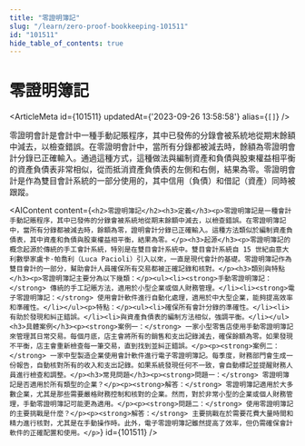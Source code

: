 ```yaml
---
title: "零證明簿記"
slug: "/learn/zero-proof-bookkeeping-101511"
id: "101511"
hide_table_of_contents: true
---
```



# 零證明簿記

<ArticleMeta id={101511} updatedAt={'2023-09-26 13:58:58'} alias={`[]`} />
<div className='border-solid border-b border-t-0 my-4 border-[var(--ifm-color-gray-300)]' />

零證明會計是會計中一種手動記賬程序，其中已發佈的分錄會被系統地從期末餘額中減去，以檢查錯誤。在零證明會計中，當所有分錄都被減去時，餘額為零證明會計分錄已正確輸入。通過這種方式，這種做法與編制資產和負債與股東權益相平衡的資產負債表非常相似，從而抵消資產負債表的左側和右側，結果為零。零證明會計是作為雙目會計系統的一部分使用的，其中信用（負債）和借記（資產）同時被跟蹤。

<AIContent content={`<h2>零證明簿記</h2><h3>定義</h3><p>零證明簿記是一種會計手動記賬程序，其中已發佈的分錄會被系統地從期末餘額中減去，以檢查錯誤。在零證明簿記中，當所有分錄都被減去時，餘額為零，證明會計分錄已正確輸入。這種方法類似於編制資產負債表，其中資產和負債與股東權益相平衡，結果為零。</p><h3>起源</h3><p>零證明簿記的概念起源於傳統的手工會計系統，特別是在雙目會計系統中。雙目會計系統自 15 世紀由意大利數學家盧卡·帕喬利（Luca Pacioli）引入以來，一直是現代會計的基礎。零證明簿記作為雙目會計的一部分，幫助會計人員確保所有交易都被正確記錄和核對。</p><h3>類別與特點</h3><p>零證明簿記主要分為以下幾類：</p><ul><li><strong>手動零證明簿記：</strong> 傳統的手工記賬方法，適用於小型企業或個人財務管理。</li><li><strong>電子零證明簿記：</strong> 使用會計軟件進行自動化處理，適用於中大型企業，能夠提高效率和準確性。</li></ul><p>特點：</p><ul><li>確保所有會計分錄的準確性。</li><li>有助於發現和糾正錯誤。</li><li>與資產負債表的編制方法相似，強調平衡。</li></ul><h3>具體案例</h3><p><strong>案例一：</strong> 一家小型零售店使用手動零證明簿記來管理其日常交易。每個月底，店主會將所有的銷售和支出記錄減去，確保餘額為零。如果發現不平衡，店主會重新檢查每一筆交易，直到找到並糾正錯誤。</p><p><strong>案例二：</strong> 一家中型製造企業使用會計軟件進行電子零證明簿記。每季度，財務部門會生成一份報告，自動核對所有的收入和支出記錄。如果系統發現任何不一致，會自動標記並提醒財務人員進行檢查和調整。</p><h3>常見問題</h3><p><strong>問題一：</strong> 零證明簿記是否適用於所有類型的企業？</p><p><strong>解答：</strong> 零證明簿記適用於大多數企業，尤其是那些需要嚴格財務控制和核對的企業。然而，對於非常小型的企業或個人財務管理，手動零證明簿記可能更為適用。</p><p><strong>問題二：</strong> 使用零證明簿記的主要挑戰是什麼？</p><p><strong>解答：</strong> 主要挑戰在於需要花費大量時間和精力進行核對，尤其是在手動操作時。此外，電子零證明簿記雖然提高了效率，但仍需確保會計軟件的正確配置和使用。</p>`} id={101511} />
